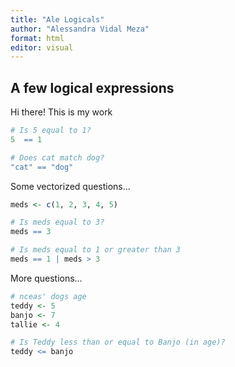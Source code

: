 ```yaml
---
title: "Ale Logicals"
author: "Alessandra Vidal Meza"
format: html
editor: visual
---
```


## A few logical expressions

Hi there! This is my work

```r
# Is 5 equal to 1?
5  == 1
```

```r
# Does cat match dog?
"cat" == "dog"
```

Some vectorized questions...

```r
meds <- c(1, 2, 3, 4, 5)

# Is meds equal to 3?
meds == 3

# Is meds equal to 1 or greater than 3
meds == 1 | meds > 3
```

More questions...

```r
# nceas' dogs age
teddy <- 5
banjo <- 7
tallie <- 4

# Is Teddy less than or equal to Banjo (in age)?
teddy <= banjo
```

